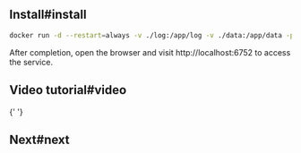
## Install#install

```bash
docker run -d --restart=always -v ./log:/app/log -v ./data:/app/data -p 6752:6752 --name="pageSpy" ghcr.io/huolalatech/page-spy-web:latest
```

After completion, open the browser and visit http://localhost:6752 to access the service.

## Video tutorial#video

<EmbedVideo title="deployWithDocker" />{' '}

## Next#next

<DeployNext />
